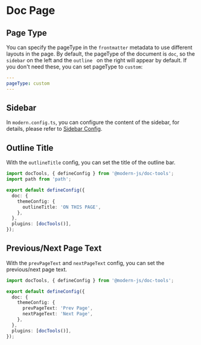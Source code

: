 # Doc Page

## Page Type

You can specify the pageType in the `frontmatter` metadata to use different layouts in the page. By default, the pageType of the document is `doc`, so the `sidebar` on the left and the `outline ` on the right will appear by default. If you don't need these, you can set pageType to `custom`:

```yaml
---
pageType: custom
---
```

## Sidebar

In `modern.config.ts`, you can configure the content of the sidebar, for details, please refer to [Sidebar Config](/api/config/config-theme#sidebar).

## Outline Title

With the `outlineTitle` config, you can set the title of the outline bar.

```ts title="modern.config.ts"
import docTools, { defineConfig } from '@modern-js/doc-tools';
import path from 'path';

export default defineConfig({
  doc: {
    themeConfig: {
      outlineTitle: 'ON THIS PAGE',
    },
  },
  plugins: [docTools()],
});
```

## Previous/Next Page Text

With the `prevPageText` and `nextPageText` config, you can set the previous/next page text.

```ts title="modern.config.ts"
import docTools, { defineConfig } from '@modern-js/doc-tools';

export default defineConfig({
  doc: {
    themeConfig: {
      prevPageText: 'Prev Page',
      nextPageText: 'Next Page',
    },
  },
  plugins: [docTools()],
});
```
